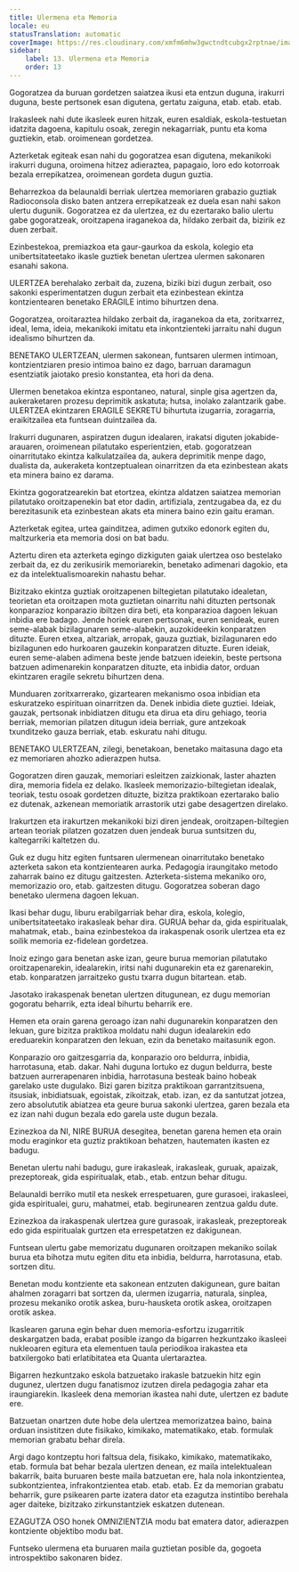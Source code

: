 ```yaml
---
title: Ulermena eta Memoria
locale: eu
statusTranslation: automatic
coverImage: https://res.cloudinary.com/xmfm6mhw3gwctndtcubgx2rptnae/image/upload/v1740337243/small_cover_educacion_fundamental_a051170f1c.webp
sidebar:
    label: 13. Ulermena eta Memoria
    order: 13
---
```

Gogoratzea da buruan gordetzen saiatzea ikusi eta entzun duguna, irakurri duguna, beste pertsonek esan digutena, gertatu zaiguna, etab. etab. etab.

Irakasleek nahi dute ikasleek euren hitzak, euren esaldiak, eskola-testuetan idatzita dagoena, kapitulu osoak, zeregin nekagarriak, puntu eta koma guztiekin, etab. oroimenean gordetzea.

Azterketak egiteak esan nahi du gogoratzea esan digutena, mekanikoki irakurri duguna, oroimena hitzez adieraztea, papagaio, loro edo kotorroak bezala errepikatzea, oroimenean gordeta dugun guztia.

Beharrezkoa da belaunaldi berriak ulertzea memoriaren grabazio guztiak Radioconsola disko baten antzera errepikatzeak ez duela esan nahi sakon ulertu dugunik. Gogoratzea ez da ulertzea, ez du ezertarako balio ulertu gabe gogoratzeak, oroitzapena iraganekoa da, hildako zerbait da, bizirik ez duen zerbait.

Ezinbestekoa, premiazkoa eta gaur-gaurkoa da eskola, kolegio eta unibertsitateetako ikasle guztiek benetan ulertzea ulermen sakonaren esanahi sakona.

ULERTZEA berehalako zerbait da, zuzena, biziki bizi dugun zerbait, oso sakonki esperimentatzen dugun zerbait eta ezinbestean ekintza kontzientearen benetako ERAGILE intimo bihurtzen dena.

Gogoratzea, oroitaraztea hildako zerbait da, iraganekoa da eta, zoritxarrez, ideal, lema, ideia, mekanikoki imitatu eta inkontzienteki jarraitu nahi dugun idealismo bihurtzen da.

BENETAKO ULERTZEAN, ulermen sakonean, funtsaren ulermen intimoan, kontzientziaren presio intimoa baino ez dago, barruan daramagun esentziatik jaiotako presio konstantea, eta hori da dena.

Ulermen benetakoa ekintza espontaneo, natural, sinple gisa agertzen da, aukeraketaren prozesu deprimitik askatuta; hutsa, inolako zalantzarik gabe. ULERTZEA ekintzaren ERAGILE SEKRETU bihurtuta izugarria, zoragarria, eraikitzailea eta funtsean duintzailea da.

Irakurri dugunaren, aspiratzen dugun idealaren, irakatsi diguten jokabide-arauaren, oroimenean pilatutako esperientzien, etab. gogoratzean oinarritutako ekintza kalkulatzailea da, aukera deprimitik menpe dago, dualista da, aukeraketa kontzeptualean oinarritzen da eta ezinbestean akats eta minera baino ez darama.

Ekintza gogoratzearekin bat etortzea, ekintza aldatzen saiatzea memorian pilatutako oroitzapenekin bat etor dadin, artifiziala, zentzugabea da, ez du berezitasunik eta ezinbestean akats eta minera baino ezin gaitu eraman.

Azterketak egitea, urtea gainditzea, adimen gutxiko edonork egiten du, maltzurkeria eta memoria dosi on bat badu.

Aztertu diren eta azterketa egingo dizkiguten gaiak ulertzea oso bestelako zerbait da, ez du zerikusirik memoriarekin, benetako adimenari dagokio, eta ez da intelektualismoarekin nahastu behar.

Bizitzako ekintza guztiak oroitzapenen biltegietan pilatutako idealetan, teorietan eta oroitzapen mota guztietan oinarritu nahi dituzten pertsonak konparazioz konparazio ibiltzen dira beti, eta konparazioa dagoen lekuan inbidia ere badago. Jende horiek euren pertsonak, euren senideak, euren seme-alabak bizilagunaren seme-alabekin, auzokideekin konparatzen dituzte. Euren etxea, altzariak, arropak, gauza guztiak, bizilagunaren edo bizilagunen edo hurkoaren gauzekin konparatzen dituzte. Euren ideiak, euren seme-alaben adimena beste jende batzuen ideiekin, beste pertsona batzuen adimenarekin konparatzen dituzte, eta inbidia dator, orduan ekintzaren eragile sekretu bihurtzen dena.

Munduaren zoritxarrerako, gizartearen mekanismo osoa inbidian eta eskuratzeko espirituan oinarritzen da. Denek inbidia diete guztiei. Ideiak, gauzak, pertsonak inbidiatzen ditugu eta dirua eta diru gehiago, teoria berriak, memorian pilatzen ditugun ideia berriak, gure antzekoak txunditzeko gauza berriak, etab. eskuratu nahi ditugu.

BENETAKO ULERTZEAN, zilegi, benetakoan, benetako maitasuna dago eta ez memoriaren ahozko adierazpen hutsa.

Gogoratzen diren gauzak, memoriari esleitzen zaizkionak, laster ahazten dira, memoria fidela ez delako. Ikasleek memorizazio-biltegietan idealak, teoriak, testu osoak gordetzen dituzte, bizitza praktikoan ezertarako balio ez dutenak, azkenean memoriatik arrastorik utzi gabe desagertzen direlako.

Irakurtzen eta irakurtzen mekanikoki bizi diren jendeak, oroitzapen-biltegien artean teoriak pilatzen gozatzen duen jendeak burua suntsitzen du, kaltegarriki kaltetzen du.

Guk ez dugu hitz egiten funtsaren ulermenean oinarritutako benetako azterketa sakon eta kontzientearen aurka. Pedagogia iraungitako metodo zaharrak baino ez ditugu gaitzesten. Azterketa-sistema mekaniko oro, memorizazio oro, etab. gaitzesten ditugu. Gogoratzea soberan dago benetako ulermena dagoen lekuan.

Ikasi behar dugu, liburu erabilgarriak behar dira, eskola, kolegio, unibertsitateetako irakasleak behar dira. GURUA behar da, gida espiritualak, mahatmak, etab., baina ezinbestekoa da irakaspenak osorik ulertzea eta ez soilik memoria ez-fidelean gordetzea.

Inoiz ezingo gara benetan aske izan, geure burua memorian pilatutako oroitzapenarekin, idealarekin, iritsi nahi dugunarekin eta ez garenarekin, etab. konparatzen jarraitzeko gustu txarra dugun bitartean. etab.

Jasotako irakaspenak benetan ulertzen ditugunean, ez dugu memorian gogoratu beharrik, ezta ideal bihurtu beharrik ere.

Hemen eta orain garena geroago izan nahi dugunarekin konparatzen den lekuan, gure bizitza praktikoa moldatu nahi dugun idealarekin edo ereduarekin konparatzen den lekuan, ezin da benetako maitasunik egon.

Konparazio oro gaitzesgarria da, konparazio oro beldurra, inbidia, harrotasuna, etab. dakar. Nahi duguna lortuko ez dugun beldurra, beste batzuen aurrerapenaren inbidia, harrotasuna besteak baino hobeak garelako uste dugulako. Bizi garen bizitza praktikoan garrantzitsuena, itsusiak, inbidiatsuak, egoistak, zikoitzak, etab. izan, ez da santutzat jotzea, zero absolututik abiatzea eta geure burua sakonki ulertzea, garen bezala eta ez izan nahi dugun bezala edo garela uste dugun bezala.

Ezinezkoa da NI, NIRE BURUA desegitea, benetan garena hemen eta orain modu eraginkor eta guztiz praktikoan behatzen, hautematen ikasten ez badugu.

Benetan ulertu nahi badugu, gure irakasleak, irakasleak, guruak, apaizak, prezeptoreak, gida espiritualak, etab., etab. entzun behar ditugu.

Belaunaldi berriko mutil eta neskek errespetuaren, gure gurasoei, irakasleei, gida espiritualei, guru, mahatmei, etab. begirunearen zentzua galdu dute.

Ezinezkoa da irakaspenak ulertzea gure gurasoak, irakasleak, prezeptoreak edo gida espiritualak gurtzen eta errespetatzen ez dakigunean.

Funtsean ulertu gabe memorizatu dugunaren oroitzapen mekaniko soilak burua eta bihotza mutu egiten ditu eta inbidia, beldurra, harrotasuna, etab. sortzen ditu.

Benetan modu kontziente eta sakonean entzuten dakigunean, gure baitan ahalmen zoragarri bat sortzen da, ulermen izugarria, naturala, sinplea, prozesu mekaniko orotik askea, buru-hausketa orotik askea, oroitzapen orotik askea.

Ikaslearen garuna egin behar duen memoria-esfortzu izugarritik deskargatzen bada, erabat posible izango da bigarren hezkuntzako ikasleei nukleoaren egitura eta elementuen taula periodikoa irakastea eta batxilergoko bati erlatibitatea eta Quanta ulertaraztea.

Bigarren hezkuntzako eskola batzuetako irakasle batzuekin hitz egin dugunez, ulertzen dugu fanatismoz izutzen direla pedagogia zahar eta iraungiarekin. Ikasleek dena memorian ikastea nahi dute, ulertzen ez badute ere.

Batzuetan onartzen dute hobe dela ulertzea memorizatzea baino, baina orduan insistitzen dute fisikako, kimikako, matematikako, etab. formulak memorian grabatu behar direla.

Argi dago kontzeptu hori faltsua dela, fisikako, kimikako, matematikako, etab. formula bat behar bezala ulertzen denean, ez maila intelektualean bakarrik, baita buruaren beste maila batzuetan ere, hala nola inkontzientea, subkontzientea, infrakontzientea etab. etab. etab. Ez da memorian grabatu beharrik, gure psikearen parte izatera dator eta ezagutza instintibo berehala ager daiteke, bizitzako zirkunstantziek eskatzen dutenean.

EZAGUTZA OSO honek OMNIZIENTZIA modu bat ematera dator, adierazpen kontziente objektibo modu bat.

Funtseko ulermena eta buruaren maila guztietan posible da, gogoeta introspektibo sakonaren bidez.

